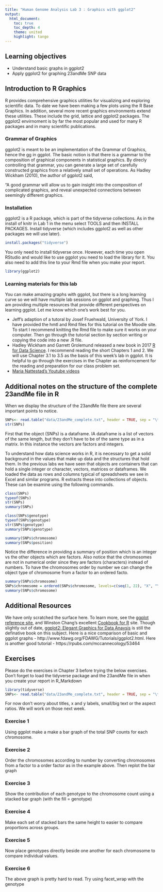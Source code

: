 ```yaml
---
title: "Human Genome Analysis Lab 3 : Graphics with ggplot2"
output:
  html_document:
    toc: true
    toc_depth: 4
    theme: united
    highlight: tango
---
```


## Learning objectives

* Understand basic graphs in ggplot2
* Apply ggplot2 for graphing 23andMe SNP data

## Introduction to R Graphics

R provides comprehensive graphics utilities for visualizing and exploring scientific data. To date we have been making a few plots using the R Base Graphics. In addition, several more recent graphics environments extend these utilities. These include the grid, lattice and ggplot2 packages. The ggplot2 envirnoment is by far the most popular and used for many R packages and in many scientific publications. 

### Grammar of Graphics

ggplot2 is meant to be an implementation of the Grammar of Graphics, hence the gg in ggplot. The basic notion is that there is a grammar to the composition of graphical components in statistical graphics. By direcly controlling that grammar, you can generate a large set of carefully constructed graphics from a relatively small set of operations. As Hadley Wickham (2010), the author of ggplot2 said,

"A good grammar will allow us to gain insight into the composition of complicated graphics, and reveal unexpected connections between seemingly different graphics.

### Installation

ggplot2 is a R package, which is part of the tidyverse collections. As in the install of knitr in Lab 1 in the menu select TOOLS and then INSTALL PACKAGES. Install tidyverse (which includes ggplot2 as well as other packages we will use later).

```r
install.packages("tidyverse")
```

You only need to install tidyverse once. However, each time you open RStudio and would like to use ggplot you need to load the library for it. You also need to add this line to your Rmd file when you make your report.

```r
library(ggplot2)
```



### Learning materials for this lab

You can make amazing graphs with ggplot, but there is a long learning curve so we will have multiple lab sessions on ggplot and graphing. Thus I am providing multiple resources that provide different perspectives on learning ggplot. Let me know which one's work best for you.  

* Jeff's adaption of a tutoral by Josef Fruehwald, University of York. I have provided the hmtl and Rmd files for this tutorial on the Moodle site. To start I recommend knitting the Rmd file to make sure it works on your computer. Then go through the tutorial section by section writing or copying the code into a new .R file.
* Hadley Wickham and Garrett Grolemund released a new book in 2017 [R for Data Science](http://r4ds.had.co.nz/). I recommend reading the short Chapters 1 and 2. We will use Chapter 3.1 to 3.5 as the basis of this week's lab in ggplot. It is helpful to go through the exercises in the Chapter as reinforncement for the reading and preparation for our class problem set.
* [Maria Nattestad's Youtube videos](https://www.youtube.com/channel/UC2bWYX9h1KlaGWfTDuhASWg)

## Additional notes on the structure of the complete 23andMe file in R

When we display the structure of the 23andMe file there are several important points to notice. 

```r
SNPs<- read.table("data/23andMe_complete.txt", header = TRUE, sep = "\t")
str(SNPs)
```

First that the object (SNPs) is a dataframe.  IA dataframe is a list of vectors of the same length, but they don't have to be of the same type as in a matrix. In this instance the vectors are factors and integers.

To understand how data science works in R, it is necessary to get a solid background in the values that make up data and the structures that hold them.  In the previous labs we have seen that objects are containers that can hold a single integer or character, vectors, matrices or dataframes.  We loaded the data as rows and columns typical of spreadsheets we see in Excel and similar programs. R extracts these into collections of objects. These can be examine using the following commands. 

```r
class(SNPs)
typeof(SNPs)
str(SNPs)
summary(SNPs)
```

```r
class(SNPs$genotype)
typeof(SNPs$genotype)
str(SNPs$genotype)
summary(SNPs$genotype)
```

```r
summary(SNPs$chromosome)
summary(SNPs$position)
```
Notice the difference in providing a summary of position which is an integer vs the other objects which are factors. Also notice that the chromosomes are not in numerical order since they are factors (characters) instead of numbers. To have the chromosomes order by number we can change the object type of chromosome from a factor to an ordered facto.

```r
summary(SNPs$chromosome)
SNPs$chromosome = ordered(SNPs$chromosome, levels=c(seq(1, 22), "X", "Y", "MT"))
summary(SNPs$chromosome)
```

## Additional Resources

We have only scratched the surface here. To learn more, see the [ggplot reference site](http://docs.ggplot2.org/), and Winston Chang's excellent [Cookbook for R](http://wiki.stdout.org/rcookbook/Graphs/) site. Though slightly out of date, [ggplot2: Elegant Graphics for Data Anaysis](http://www.amazon.com/ggplot2-Elegant-Graphics-Data-Analysis/dp/0387981403) is still the definative book on this subject. Here is a nice comparison of basic and ggplot graphs - http://www.fdawg.org/FDAWG/Tutorials/ggplot2.html.  Here is another good tutorial - https://rpubs.com/mccannecology/53464


## Exercises

Please do the exercises in Chapter 3 before trying the below exercises. Don't forget to load the tidyverse package and the 23andMe file in when you create your report in R_Markdown

```r
library(tidyverse)
SNPs<- read.table("data/23andMe_complete.txt", header = TRUE, sep = "\t")
```

For now don't worry about titles, x and y labels, small/big text or the aspect ratios. We will work on those next week.

### Exercise 1

Using ggplot make a make a bar graph of the total SNP counts for each chromosome.

### Exercise 2

Order the chromosomes according to number by converting chromosomes from a factor to a order factor as in the example above. Then replot the bar graph

### Exercise 3

Show the contribution of each genotype to the chromosome count using a stacked bar graph (with the fill = genotype)

### Exercise 4

Make each set of stacked bars the same height to easier to compare proportions across groups. 

### Exercise 5

Now place genotypes directly beside one another for each chromosome to compare individual values.

### Exercise 6

The above graph is pretty hard to read. Try using facet_wrap with the genotype

